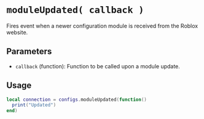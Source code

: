 # `moduleUpdated( callback )`

Fires event when a newer configuration module is received from the Roblox website.


## Parameters

- `callback` (function): Function to be called upon a module update.


## Usage
```lua filename="moduleUpdated"
local connection = configs.moduleUpdated(function()
  print("Updated")
end)
```


